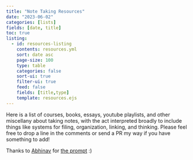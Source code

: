 ```yaml
---
title: "Note Taking Resources"
date: "2023-06-02"
categories: [lists]
fields: [date, title]
toc: true
listing:
  - id: resources-listing
    contents: resources.yml
    sort: date asc
    page-size: 100
    type: table
    categories: false
    sort-ui: true
    filter-ui: true
    feed: false
    fields: [title,type]
    template: resources.ejs
---
```



Here is a list of courses, books, essays, youtube playlists, and other miscellany about taking notes, with the act interpreted broadly to include things like systems for filing, organization, linking, and thinking. Please feel free to drop a line in the comments or send a PR my way if you have something to add! 

Thanks to [Abhinav](https://twitter.com/abhinav) for [the prompt](https://twitter.com/abhinav/status/1664359012467441664?s=20) :)

<br><br>

::: {#resources-listing}
:::
